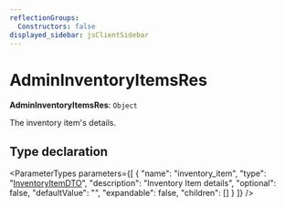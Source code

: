 ```yaml
---
reflectionGroups:
  Constructors: false
displayed_sidebar: jsClientSidebar
---
```



# AdminInventoryItemsRes

 **AdminInventoryItemsRes**: `Object`

The inventory item's details.

## Type declaration

<ParameterTypes parameters={[
  {
    "name": "inventory_item",
    "type": "[InventoryItemDTO](js_client.internal.InventoryItemDTO.mdx)",
    "description": "Inventory Item details",
    "optional": false,
    "defaultValue": "",
    "expandable": false,
    "children": []
  }
]} />
